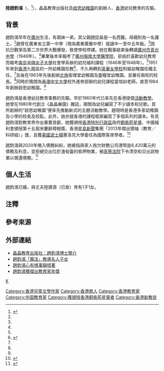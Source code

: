 '''陸趙鈞鴻'''{{BBSHK}}（{{lang-en|Angela Chiu Kwan Hung}}，{{bd|1928年|5月18日|}}{{noteTag|name=香港人名錄|資料出自1994年由盧子健和何安達所著的《香港人名錄》（天地圖書出版）第422頁。}}<ref name="從千金小姐到教育家">{{cite news | title=從千金小姐到教育家 | url=https://www.yahoo.com/news/%E5%BE%9E%E5%8D%83%E9%87%91%E5%B0%8F%E5%A7%90%E5%88%B0%E6%95%99%E8%82%B2%E5%AE%B6-160000278.html | format= | publisher=泛華匯訊 | date=2014-07-09| accessdate=2019-11-15 | quote= | archive-date=2019-11-15 | archive-url=https://web.archive.org/web/20191115075355/https://www.yahoo.com/news/%25E5%25BE%259E%25E5%258D%2583%25E9%2587%2591%25E5%25B0%258F%25E5%25A7%2590%25E5%2588%25B0%25E6%2595%2599%25E8%2582%25B2%25E5%25AE%25B6-160000278.html | dead-url=no }}</ref>），晶晶教育出版社及[[啟思幼稚園|啟思幼稚園]]的創辦人、[[香港|香港]]幼兒教育的先驅。

==背景==
趙鈞鴻早年在[[廣州|廣州]]生活，有兩妹一弟。其父親趙廷燊是一名西醫。母親則為一名護士。<ref name="從千金小姐到教育家" />趙曾在廣東省立第一中學（現為廣東廣雅中學）就讀中一至中五年級。<ref name="從千金小姐到教育家" />因抗日戰爭及第二次世界大戰爆發，致使學校停課。她在戰事結束後轉讀[[廣州市真光中學|廣州市真光中學]]（1946年）。<ref name="從千金小姐到教育家" />{{noteTag|name=香港人名錄}}畢業後本來報考了[[嶺南大學_(廣州)|廣州嶺南大學醫學院]]，卻由於喜歡幼兒教育而報考[[南京|南京]][[金陵女子大學|金陵女子大學]]社會學系辦的幼兒福利課程（1946年至1948年）。<ref name="從千金小姐到教育家" />{{noteTag|name=香港人名錄}}1951年來到[[香港|香港]]九龍區的一所幼稚園任教<ref>{{cite web |url=https://www2.hkptu.org/ptunews/431/cmk-gs.htm |title=如信望愛 唯愛是岸──訪教育家趙鈞鴻校長 |last= |first= |date= |website= |publisher=香港教育專業人員協會 |access-date=2019-11-15 |quote= |archive-date=2012-01-25 |archive-url=https://web.archive.org/web/20120125035144/http://www.hkptu.org/ptunews/431/cmk-gs.htm |dead-url=no }}</ref>，不久再轉到[[英華女學校|英華女學校]]附屬幼稚園任職主任。<ref name="從千金小姐到教育家" />及後在1963年先後創辦[[北角|北角]]衛理堂幼稚園及靈糧堂幼稚園，並兼任兩校的校長。<ref name="從千金小姐到教育家" />同時於晚間為[[香港中文大學|香港中文大學]]校外進修部辦的幼兒課程當培訓老師。直至1984年創辦啟思幼稚園。<ref name="從千金小姐到教育家" />

趙鈞鴻是香港幼兒教育事務的先驅。早於1960年代已率先在香港提倡[[活動教學|活動教學]]。她曾在1980年代創立《晶晶樂園》雜誌，期間為幼兒編寫了不少讀本和兒歌。其所創辦的“啟思幼稚園”便率先推動新式的主題活動教學。趙現時是香港多家幼稚園及小學的校長及校監。此外，她亦就香港的課程框架編寫了多個系列的讀本。有見趙鈞鴻對教育界作出重要貢獻，她獲頒授[[香港特別行政區|香港特別行政區]]政府[[銅紫荊星章|銅紫荊星章]]、中國福利會頒授第十五屆宋慶齡樟樹獎、香港[[星島新聞|星島新聞]]集團「2013年傑出領袖（教育／科研組）」獎，且獲[[美國|美國]][[波士頓|波士頓]]惠洛克大學委任為國際客席學者。<ref>{{cite news | title=終生成就獎：陸趙鈞鴻女士 | url=http://www.christianweekly.net/2019/ta2038285.htm | format= | publisher=基督教週報 第2868期 | date=2019-08-11| accessdate=2019-11-15 | quote= | archive-date=2019-11-15 | archive-url=https://web.archive.org/web/20191115075357/http://www.christianweekly.net/2019/ta2038285.htm | dead-url=no }}</ref>

趙鈞鴻與2020年捲入債務糾紛，她被指與家人拖欠財務公司港幣逾8,420萬元的債務及利息，並拒絕交出位於渣甸臺的抵押物業，被[[香港特別行政區高等法院|高等法院]]下令清空和交出該物業以償還債務。<ref>{{cite news | title=啟思創辦人遭財務公司入稟追債 法庭下令被告交出物業
 | url=https://news.mingpao.com/ins/%E6%B8%AF%E8%81%9E/article/20200508/s00001/1588917922646/ | format= | publisher=明報 | date=2020-05-08| accessdate=2020-05-11|quote= }}</ref>

==個人生活==
趙鈞鴻已婚，與丈夫陸建源（已故）育有1子1女{{noteTag|name=香港人名錄}}。

==注釋==
{{noteFoot}}

==參考來源==
{{reflist}}

==外部連結==
* [http://www.crystal-edu.com/drchui/drchui_main.html 晶晶教育出版社：趙鈞鴻博士簡介] {{Wayback|url=http://www.crystal-edu.com/drchui/drchui_main.html |date=20070929030520 }}
* [http://std.stheadline.com/archive/fullstory.asp?andor=or&year1=2001&month1=6&day1=26&year2=2001&month2=12&day2=31&category=all&id=20011231g01&keyword1=&keyword2=  趙鈞鴻「魔法」教導名人子女]
* [http://hk.apple.nextmedia.com/news/art/20020724/2731683 趙鈞鴻心有憾事瞓唔著] {{Wayback|url=http://hk.apple.nextmedia.com/news/art/20020724/2731683 |date=20150223073209 }}
* [http://paper.wenweipo.com/2001/12/04/ED0112040019.htm 趙鈞鴻獲傑出教育家年獎] {{Wayback|url=http://paper.wenweipo.com/2001/12/04/ED0112040019.htm |date=20150224050333 }}

[[Category:香港兒童文學作家|Category:香港兒童文學作家]]
[[Category:香港商人|Category:香港商人]]
[[Category:香港教育家|Category:香港教育家]]
[[Category:中国教育家|Category:中国教育家]]
[[Category:獲頒授香港銅紫荊星章者|Category:獲頒授香港銅紫荊星章者]]
[[Category:香港新教徒|Category:香港新教徒]]
[[category:趙姓|K]]